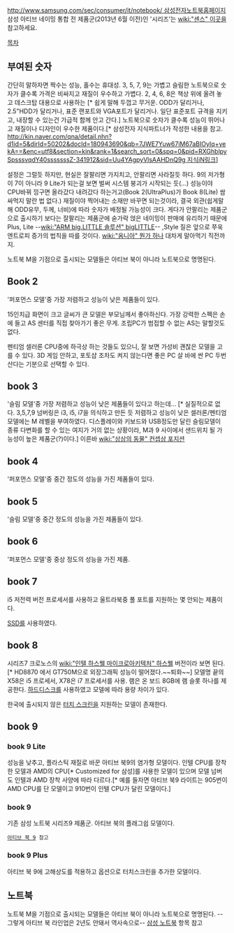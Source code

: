 [[http://www.samsung.com/sec/consumer/it/notebook/ 삼성전자노트북홈페이지]]
삼성 아티브 네이밍 통합 전 제품군(2013년 6월 이전)인 '시리즈'는 [[wiki:"센스" 이곳]]을 참고하세요.

[[목차]]


== 부여된 숫자 ==
간단히 말하자면 짝수는 성능, 홀수는 휴대성.
3, 5, 7, 9는 가볍고 슬림한 노트북으로 숫자가 클수록 가격은 비싸지고 재질이 우수하고 가볍다.
2, 4, 6, 8은 책상 위에 올려 놓고 데스크탑 대용으로 사용하는 [* 쉽게 말해 두껍고 무거운. ODD가 달리거나, 2.5"HDD가 달리거나, 표준 랜포트와 VGA포트가 달리거나. 일단 표준포트 규격을 지키고, 내장할 수 있는건 가급적 함께 안고 간다.] 노트북으로 숫자가 클수록 성능이 뛰어나고 재질이나 디자인이 우수한 제품이다.[* 삼성전자 지식파트너가 작성한 내용을 참고. [[http://kin.naver.com/qna/detail.nhn?d1id=5&dirId=50202&docId=180943690&qb=7JWE7Yuw67iM67aBIOyIq+yekA==&enc=utf8&section=kin&rank=1&search_sort=0&spq=0&pid=RXGhblpySpsssvqdY40sssssssZ-341912&sid=Uu4YAgpyVlsAAHDnQ9g 지식iN링크]]]

설정은 그럴듯 하지만, 현실은 잘팔리면 가지치고, 안팔리면 사라질듯 하다. 9의 저가형이 7이 아니라 9 Lite가 되는걸 보면 벌써 시스템 붕괴가 시작되는 듯(...) 성능이야 CPU바꿔 낑구면 올라갔다 내려갔다 하는거고(Book 2(UltraPlus)가 Book 8(Lite) 쌈싸먹지 말란 법 없다.) 재질이야 찍어내는 소재만 바꾸면 되는것이라, 결국 외관(쉽게말해 ODD유무, 두께, 너비)에 따라 숫자가 배정될 가능성이 크다. 게다가 안팔리는 제품군으로 출시하기 보다는 잘팔리는 제품군에 숟가락 얹은 네이밍이 판매에 유리하기 때문에 Plus, Lite --[[wiki:"ARM big.LITTLE 솔루션" bigLITTLE]]-- ,Style 질은 앞으로 쭈욱 엔트로피 증가의 법칙을 따를 것이다. [[wiki:"옴니아" 뭔가 하나]] 대차게 말아먹기 직전까지.

노트북 M을 기점으로 출시되는 모델들은 아티브 북이 아니라 노트북으로 명명된다.


== Book 2 ==
'퍼포먼스 모델'중 가장 저렴하고 성능이 낮은 제품들이 있다. 

15인치급 화면이 크고 글씨가 큰 모델은 부모님께서 좋아하신다. 가장 강력한 스펙은 손에 들고 AS 센터를 직접 찾아가기 좋은 무게. 조립PC가 범접할 수 없는 AS는 말할것도 없다.

펜티엄 셀러론 CPU중에 하극상 하는 것들도 있으니, 잘 보면 가성비 괜찮은 모델을 고를 수 있다. 3D 게임 안하고, 포토샵 조차도 켜지 않는다면 좋은 PC 살 바에 싼 PC 두번 산다는 기분으로 선택할 수 있다. 


== book 3 ==
'슬림 모델'중 가장 저렴하고 성능이 낮은 제품들이 있다고 하는데... [* 실질적으로 없다. 3,5,7,9 넘버링은 i3, i5, i7을 의식하고 만든 듯 저렴하고 성능이 낮은 셀러론/펜티엄 모델에는 M 레벨을 부여하였다. 디스플레이와 키보드와 USB정도만 달린 슬림모델이 종류 다변화를 할 수 있는 여지가 거의 없는 상황이라, M과 9 사이에서 샌드위치 될 가능성이 높은 제품군(?)이다.] 이른바 [[wiki:"상상의 동물" 컨셉상 포지션]]


== book 4 ==
'퍼포먼스 모델'중 중간 정도의 성능을 가진 제품들이 있다. 


== book 5 ==
'슬림 모델'중 중간 정도의 성능을 가진 제품들이 있다.


== book 6 ==
'퍼포먼스 모델'중 중상 정도의 성능을 가진 제품.


== book 7 ==
i5 저전력 버전 프로세서를 사용하고 울트라북중 풀 포트를 지원하는 몇 안되는 제품이다.

[[SSD]]를 사용하였다.


== book 8 ==
시리즈7 크로노스의 [[wiki:"인텔 하스웰 마이크로아키텍처" 하스웰]] 버전이라 보면 된다.[* HD8870 에서 GT750M으로 외장그래픽 성능이 떨어졌다.~~퇴화~~] 모델명 끝의 X58은 i5 프로세서, X78은 i7 프로세서를 사용. 램은 온 보드 8GB에 램 슬롯 하나를 제공한다. [[하드디스크]]를 사용하였고 모델에 따라 용량 차이가 있다.

한국에 출시되지 않은 [[터치 스크린]]을 지원하는 모델이 존재한다.


== book 9 ==

=== book 9 Lite ===
성능을 낮추고, 플라스틱 재질로 바꾼 아티브 북9의 염가형 모델이다. 인텔 CPU를 장착한 모델과 AMD의 CPU[* Customized for 삼성]를 사용한 모델이 있으며 모델 넘버도 인텔과 AMD 장착 사양에 따라 다르다.[* 예를 들자면 아티브 북9 라이트는 905번이 AMD CPU를 단 모델이고 910번이 인텔 CPU가 달린 모델이다.]

=== book 9 ===
기존 삼성 노트북 시리즈9 제품군. 아티브 북의 플래그쉽 모델이다.
 [[아티브 북 9]] 참고

=== book 9 Plus ===
아티브 북 9에 고해상도를 적용하고 옵션으로 터치스크린을 추가한 모델이다.

== 노트북 ==
노트북 M을 기점으로 출시되는 모델들은 아티브 북이 아니라 노트북으로 명명된다.
--그렇게 아티브 북 라인업은 2년도 안돼서 역사속으로--
[[삼성 노트북]] 항목 참고
